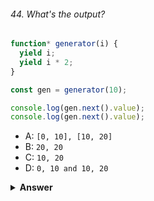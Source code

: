 ###### 44. What's the output?

```javascript
function* generator(i) {
  yield i;
  yield i * 2;
}

const gen = generator(10);

console.log(gen.next().value);
console.log(gen.next().value);
```

- A: `[0, 10], [10, 20]`
- B: `20, 20`
- C: `10, 20`
- D: `0, 10 and 10, 20`

<details>
<summary>
<b>Answer</b>
</summary>

#### Answer: C

Regular functions cannot be stopped mid-way after invocation. However, a generator function can be "stopped" midway, and later continue from where it stopped. Every time a generator function encounters a `yield` keyword, the function yields the value specified after it. Note that the generator function in that case doesn’t _return_ the value, it _yields_ the value.

First, we initialize the generator function with `i` equal to `10`. We invoke the generator function using the `next()` method. The first time we invoke the generator function, `i` is equal to `10`. It encounters the first `yield` keyword: it yields the value of `i`. The generator is now "paused", and `10` gets logged.

Then, we invoke the function again with the `next()` method. It starts to continue where it stopped previously, still with `i` equal to `10`. Now, it encounters the next `yield` keyword, and yields `i * 2`. `i` is equal to `10`, so it returns `10 * 2`, which is `20`. This results in `10, 20`.

</details>
